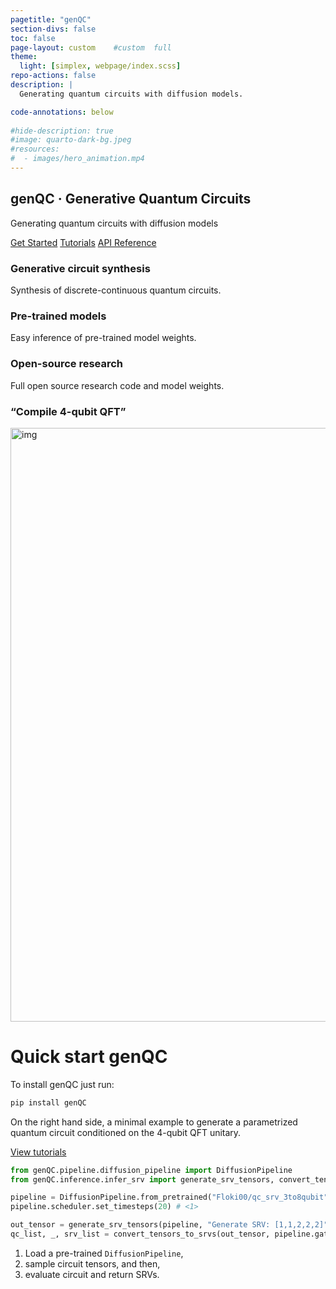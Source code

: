 ```yaml
---
pagetitle: "genQC"
section-divs: false
toc: false
page-layout: custom    #custom  full
theme:
  light: [simplex, webpage/index.scss]
repo-actions: false
description: | 
  Generating quantum circuits with diffusion models.

code-annotations: below 
 
#hide-description: true
#image: quarto-dark-bg.jpeg
#resources: 
#  - images/hero_animation.mp4
---
```


::: {.hero-banner}

# genQC · Generative Quantum Circuits

Generating quantum circuits with diffusion models

::: {.hero-buttons}
[Get Started](./get_started.ipynb){.btn-action-primary .btn-action .btn .btn-success .btn-lg role="button"}
[Tutorials](./examples/tutorials.qmd){.btn-action .btn .btn-info .btn-lg role="button"}
[API Reference](./webpage/api_reference.qmd){.btn-action .btn .btn-warning .btn-lg role="button"}
:::

::: {.features}
::: {.feature}
<h3>Generative circuit synthesis</h3>
<p>Synthesis of discrete-continuous quantum circuits.</p>
:::
::: {.feature}
<h3>Pre-trained models</h3>
<p>Easy inference of pre-trained model weights. </p>
:::
::: {.feature}
<h3>Open-source research</h3>
<p>Full open source research code and model weights.</p>
:::	
:::
:::

::: {.figure}
<div class="arrow_box"><h3>"Compile 4-qubit QFT"</h3></div>
<img alt="img" src="webpage/assets/qft_4qubit_circuit_15s_wpause.gif" width="950">
:::

<!-- 
🚀
-->

::: {.container}
::: {.left}
<h1>Quick start <span>genQC</span></h1>
::: {.left-grid}
::: {.left-grid-text}
<p>
To install <span>genQC</span> just run: 
</p>
:::
::: {.left-grid-src}
```sh
pip install genQC
```
:::
:::
<p>
On the right hand side, a minimal example to generate a parametrized quantum circuit conditioned on the 4-qubit QFT unitary.
</p>
[View tutorials](./examples/tutorials.qmd){.btn-action .btn .btn-info .btn-lg role="button"}
:::

::: {.right}

```python
from genQC.pipeline.diffusion_pipeline import DiffusionPipeline
from genQC.inference.infer_srv import generate_srv_tensors, convert_tensors_to_srvs

pipeline = DiffusionPipeline.from_pretrained("Floki00/qc_srv_3to8qubit", "cpu") # <1>
pipeline.scheduler.set_timesteps(20) # <1>

out_tensor = generate_srv_tensors(pipeline, "Generate SRV: [1,1,2,2,2]", samples=1, system_size=5, num_of_qubits=5, max_gates=16, g=10) # <2>
qc_list, _, srv_list = convert_tensors_to_srvs(out_tensor, pipeline.gate_pool) # <3>
```
1. Load a pre-trained `DiffusionPipeline`, 
2. sample circuit tensors, and then,
3. evaluate circuit and return SRVs.
:::

:::


